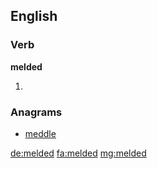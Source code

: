 ==English==

===Verb===
'''melded'''

# {{en-past of|meld}}

===Anagrams===
* [[meddle#English|meddle]]

[[de:melded]]
[[fa:melded]]
[[mg:melded]]